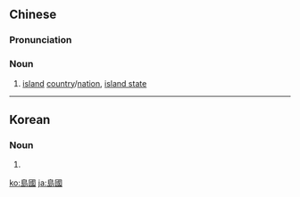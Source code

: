 ==Chinese==
{{zh-forms|s=岛国}}

===Pronunciation===
{{zh-pron
|m=dǎoguó
|c=dou2 gwok3
|mn=tó-kok
|cat=n
}}

===Noun===
{{zh-noun|mw=個}}

# [[island]] [[country]]/[[nation]], [[island state]]

----

==Korean==
{{ko-hanjatab}}

===Noun===
{{ko-noun|rv=doguk|hangeul=도국}}

# {{hanja form of|도국|island state}}

[[ko:島國]]
[[ja:島國]]